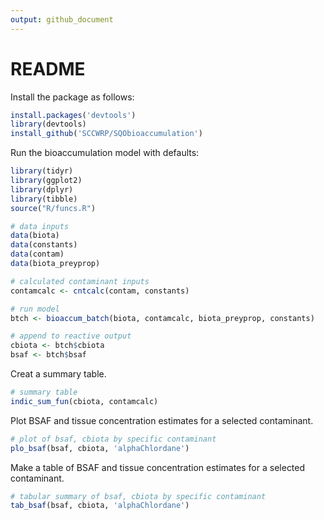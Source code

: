 ```yaml
---
output: github_document
---
```


# README

Install the package as follows:

```r
install.packages('devtools')
library(devtools)
install_github('SCCWRP/SQObioaccumulation')
```

Run the bioaccumulation model with defaults:

```r
library(tidyr)
library(ggplot2)
library(dplyr)
library(tibble)
source("R/funcs.R")

# data inputs
data(biota)
data(constants)
data(contam)
data(biota_preyprop)

# calculated contaminant inputs
contamcalc <- cntcalc(contam, constants)

# run model
btch <- bioaccum_batch(biota, contamcalc, biota_preyprop, constants)

# append to reactive output
cbiota <- btch$cbiota
bsaf <- btch$bsaf
```

Creat a summary table.

```r
# summary table
indic_sum_fun(cbiota, contamcalc)
```

Plot BSAF and tissue concentration estimates for a selected contaminant.

```r
# plot of bsaf, cbiota by specific contaminant
plo_bsaf(bsaf, cbiota, 'alphaChlordane')
```

Make a table of BSAF and tissue concentration estimates for a selected contaminant.

```r
# tabular summary of bsaf, cbiota by specific contaminant
tab_bsaf(bsaf, cbiota, 'alphaChlordane')
```

